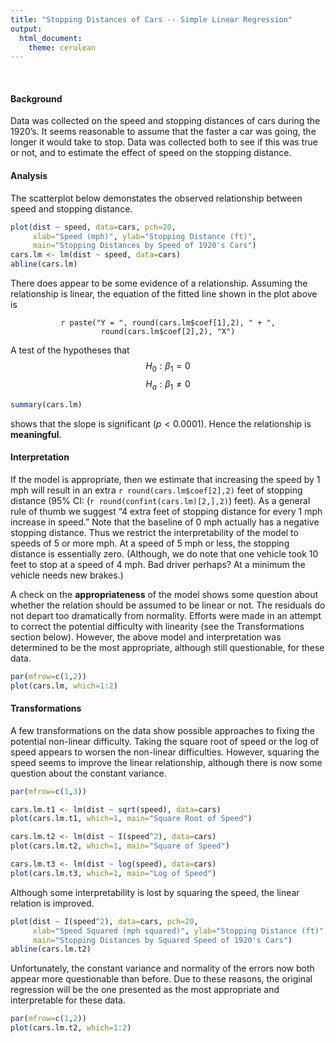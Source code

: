 ```yaml
---
title: "Stopping Distances of Cars -- Simple Linear Regression"
output: 
  html_document:
    theme: cerulean
---
```


<br />

#### Background

Data was collected on the speed and stopping distances of cars during the 1920's. It seems reasonable to assume that the faster a car was going, the longer it would take to stop. Data was collected both to see if this was true or not, and to estimate the effect of speed on the stopping distance.

#### Analysis

The scatterplot below demonstates the observed relationship between speed and stopping distance.

```r
plot(dist ~ speed, data=cars, pch=20, 
     xlab="Speed (mph)", ylab="Stopping Distance (ft)",
     main="Stopping Distances by Speed of 1920's Cars")
cars.lm <- lm(dist ~ speed, data=cars)
abline(cars.lm)
```

There does appear to be some evidence of a relationship. Assuming the relationship is linear, the equation of the fitted line shown in the plot above is

<center>

`r paste("Y = ", round(cars.lm$coef[1],2), " + ", round(cars.lm$coef[2],2), "X")`

</center>

A test of the hypotheses that 
$$
  H_0: \beta_1 = 0
$$
$$
  H_a: \beta_1 \neq 0
$$

```r
summary(cars.lm)
```

shows that the slope is significant $(p < 0.0001)$. Hence the relationship is **meaningful**. 

#### Interpretation 

If the model is appropriate, then we estimate that increasing the speed by 1 mph will result in an extra `r round(cars.lm$coef[2],2)` feet of stopping distance (95% CI: (`r round(confint(cars.lm)[2,],2)`) feet). As a general rule of thumb we suggest "4 extra feet of stopping distance for every 1 mph increase in speed." Note that the baseline of 0 mph actually has a negative stopping distance. Thus we restrict the interpretability of the model to speeds of 5 or more mph. At a speed of 5 mph or less, the stopping distance is essentially zero. (Although, we do note that one vehicle took 10 feet to stop at a speed of 4 mph. Bad driver perhaps? At a minimum the vehicle needs new brakes.)

A check on the **appropriateness** of the model shows some question about whether the relation should be assumed to be linear or not. The residuals do not depart too dramatically from normality. Efforts were made in an attempt to correct the potential difficulty with linearity (see the Transformations section below). However, the above model and interpretation was determined to be the most appropriate, although still questionable, for these data.

```r
par(mfrow=c(1,2))
plot(cars.lm, which=1:2)
```

#### Transformations

A few transformations on the data show possible approaches to fixing the potential non-linear difficulty. Taking the square root of speed or the log of speed appears to worsen the non-linear difficulties. However, squaring the speed seems to improve the linear relationship, although there is now some question about the constant variance.

```r
par(mfrow=c(1,3))

cars.lm.t1 <- lm(dist ~ sqrt(speed), data=cars)
plot(cars.lm.t1, which=1, main="Square Root of Speed")

cars.lm.t2 <- lm(dist ~ I(speed^2), data=cars)
plot(cars.lm.t2, which=1, main="Square of Speed")

cars.lm.t3 <- lm(dist ~ log(speed), data=cars)
plot(cars.lm.t3, which=1, main="Log of Speed")
```

Although some interpretability is lost by squaring the speed, the linear relation is improved.

```r
plot(dist ~ I(speed^2), data=cars, pch=20, 
     xlab="Speed Squared (mph squared)", ylab="Stopping Distance (ft)",
     main="Stopping Distances by Squared Speed of 1920's Cars")
abline(cars.lm.t2)
```

Unfortunately, the constant variance and normality of the errors now both appear more questionable than before. Due to these reasons, the original regression will be the one presented as the most appropriate and interpretable for these data.

```r
par(mfrow=c(1,2))
plot(cars.lm.t2, which=1:2)
```

